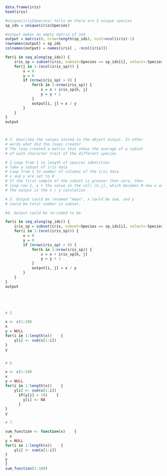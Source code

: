 ```r
data.frame(iris)
head(iris)

#unique(iris$Species) tells me there are 3 unique species
sp_ids = unique(iris$Species)

#output makes an empty matrix of 3x4
output = matrix(0, nrow=length(sp_ids), ncol=ncol(iris)-1)
rownames(output) = sp_ids
colnames(output) = names(iris[ , -ncol(iris)])

for(i in seq_along(sp_ids)) {
    iris_sp = subset(iris, subset=Species == sp_ids[i], select=-Species)
    for(j in 1:(ncol(iris_sp))) {
        x = 0
        y = 0
        if (nrow(iris_sp) > 0) {
            for(k in 1:nrow(iris_sp)) {
                x = x + iris_sp[k, j]
                y = y + 1
            }
            output[i, j] = x / y 
        }
    }
}
output



# 1. Describe the values stored in the object output. In other 
# words what did the loops create?
# The loop created a matrix that shows the average of a subset
# of each character trait of the different species

# 2.Loop from 1 to length of species identities
# Take a subset of iris data 
# Loop from 1 to number of columns of the iris data
# x and y are set to 0
# If the first sample of the subset is greater than zero, then
# loop row 1, x + the value in the cell [k,j], which becomes # new x and y + 1, which becomes new y.
# The output is the x / y caculation

# 3. Output could be renamed "mean", x could be sum, and y 
# could be total number in subset.

#4. Output could be re-coded to be 

for(i in seq_along(sp_ids)) {
    iris_sp = subset(iris, subset=Species == sp_ids[i], select=-Species)
    for(i in 1:(ncol(iris_sp))) {
        x = 0
        y = 0
        if (nrow(iris_sp) > 0) {
            for(k in 1:nrow(iris_sp)) {
                x = x + iris_sp[k, j]
                y = y + 1
            }
            output[i, j] = x / y 
        }
    }
}
output





# 5. 

x <- c(1:10)
x
y = NULL
for(i in 1:length(x))    {
    y[i] <- sum(x[1:i])
}
y


# 6.

x <- c(1:10)
x
y = NULL
for(i in 1:length(x))    {
    y[i] <- sum(x[1:i])
      if(y[i] > 10)    {
        y[i] <- NA
      }
}
y

# 7.

sum_function <- function(x)    {
  x
y = NULL
for(i in 1:length(x))    {
    y[i] <- sum(x[1:i])
}
y
}
sum_function(1:100)



```

